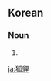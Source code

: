 {{also|狐狸}}
==Korean==
{{ko-hanjatab}}

===Noun===
{{ko-noun|hangeul=호리}}

# {{hanja form of|호리|[[fox]]es and [[wildcat]]s}}

[[ja:狐貍]]